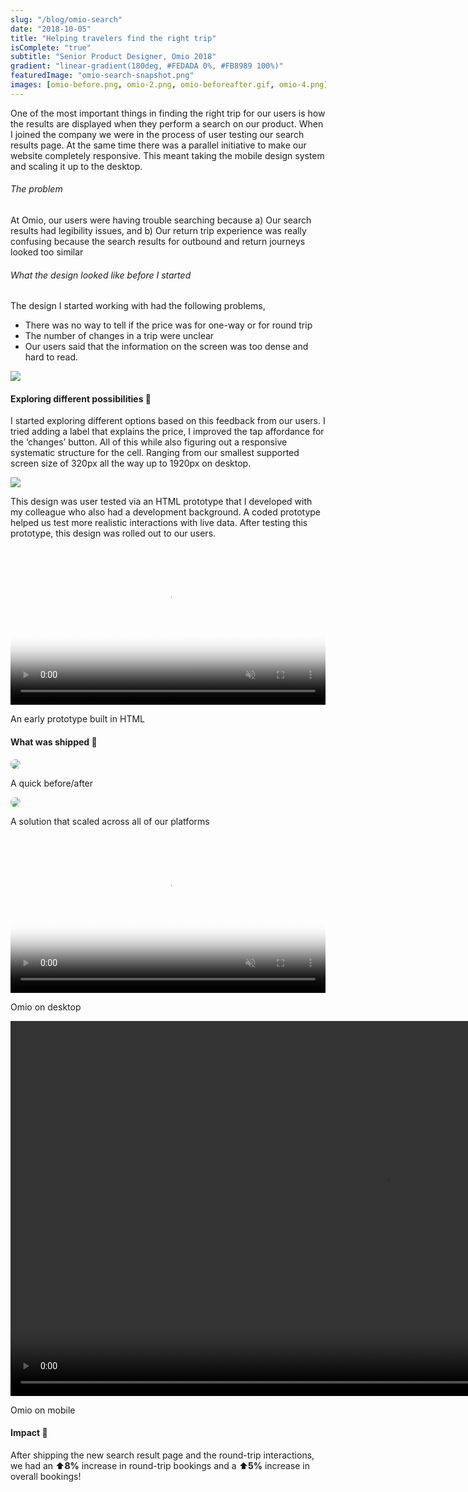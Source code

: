 ```yaml
---
slug: "/blog/omio-search"
date: "2018-10-05"
title: "Helping travelers find the right trip"
isComplete: "true"
subtitle: "Senior Product Designer, Omio 2018"
gradient: "linear-gradient(180deg, #FEDADA 0%, #FB8989 100%)"
featuredImage: "omio-search-snapshot.png"
images: [omio-before.png, omio-2.png, omio-beforeafter.gif, omio-4.png]
---
```




One of the most important things in finding the right trip for our users is how the results are displayed when they perform a search on our product. When I joined the company we were in the process of user testing our search results page. At the same time there was a parallel initiative to make our website completely responsive. This meant taking the mobile design system and scaling it up to the desktop. 

###### The problem
At Omio, our users were having trouble searching because a) Our search results had legibility issues, and b) Our return trip experience was really confusing because the search results for outbound and return journeys looked too similar

###### What the design looked like before I started
The design I started working with had the following problems, 
- There was no way to tell if the price was for one-way or for round trip
- The number of changes in a trip were unclear
- Our users said that the information on the screen was too dense and hard to read.

<div className = "blog-content-image-container">
<img src={props.images[0].publicURL} className="blog-content-image" />
</div>



#### Exploring different possibilities 🔮
I started exploring different options based on this feedback from our users. I tried adding a label that explains the price, I improved the tap affordance for the ‘changes’ button. All of this while also figuring out a responsive systematic structure for the cell. Ranging from our smallest supported screen size of 320px all the way up to 1920px on desktop. 

<div className = "blog-content-image-container">
	<img src={props.images[1].publicURL} className="blog-content-image" />
</div>

This design was user tested via an HTML prototype that I developed with my colleague who also had a development background. A coded prototype helped us test more realistic interactions with live data. After testing this prototype, this design was rolled out to our users. 



<video className="blog-content-video" id="video-scarytalkativeaustrianpinscher" alt="Screen Recording 2021-05-14 at 15.24.23 GIF" width="100%" autoplay playsinline loop preload="auto" poster="https://thumbs.gfycat.com/ScaryTalkativeAustrianpinscher-mobile.jpg" tabindex="-1" muted="muted">
	<source src="https://giant.gfycat.com/ScaryTalkativeAustrianpinscher.mp4" type="video/mp4" />
	<source src="https://thumbs.gfycat.com/ScaryTalkativeAustrianpinscher-mobile.mp4" type="video/mp4" />
</video>
<p className = "image-caption">An early prototype built in HTML</p>



#### What was shipped 🚀

<div className = "blog-content-image-container">
	<img src={props.images[2].publicURL} className="blog-content-image" style="border-radius:16px" />
</div>
<p className = "image-caption">A quick before/after</p>

<div className = "blog-content-image-container">
	<img src={props.images[3].publicURL} className="blog-content-image" style="border-radius:16px" />
</div>
<p className = "image-caption">A solution that scaled across all of our platforms</p>

<video className="blog-content-video" id="video-elasticjollyamericanbobtail" alt="Omio Desktop" width="100%" autoplay playsinline preload="auto" poster="https://thumbs.gfycat.com/ElasticJollyAmericanbobtail-mobile.jpg" tabindex="-1" muted="muted">
	<source src="https://giant.gfycat.com/ElasticJollyAmericanbobtail.mp4" type="video/mp4" />
	<source src="https://thumbs.gfycat.com/ElasticJollyAmericanbobtail-mobile.mp4" type="video/mp4" />
</video>
<p className = "image-caption">Omio on desktop</p>

<div className = "blog-content-image-container">
<video className="blog-content-video" autoplay playsinline loop="true" height="600px" preload="auto" muted="muted">
	<source src="https://giant.gfycat.com/CaringSpanishBeaver.mp4" type="video/mp4" />
</video>
</div>
<p className = "image-caption">Omio on mobile</p>

#### Impact 🍪
After shipping the new search result page and the round-trip interactions, we had an ⬆️**8%** increase in round-trip bookings and a ⬆️**5%** increase in overall bookings!



 



